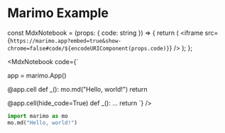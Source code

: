 # Marimo Example

const MdxNotebook = (props: { code: string }) => {
  return (
    <iframe src={`https://marimo.app?embed=true&show-chrome=false#code/${encodeURIComponent(props.code)}`} />
  );
};

<MdxNotebook code={`

app = marimo.App()

@app.cell
def _():
    mo.md("Hello, world!")
    return

@app.cell(hide_code=True)
def _():
    ...
    return 
`} />


```python
import marimo as mo
mo.md("Hello, world!")
```

